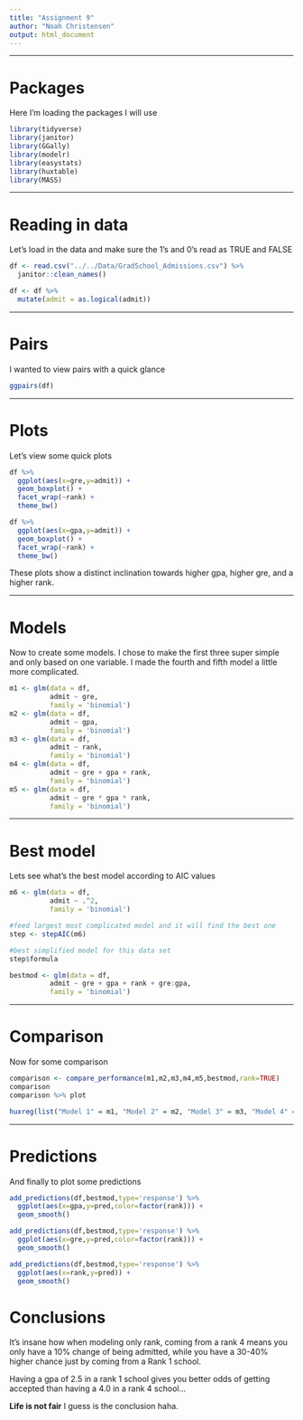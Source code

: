 ```yaml
---
title: "Assignment 9"
author: "Noah Christensen"
output: html_document
---
```

___


# Packages

Here I'm loading the packages I will use

```r
library(tidyverse)
library(janitor)
library(GGally)
library(modelr)
library(easystats)
library(huxtable)
library(MASS)
```

___

# Reading in data

Let's load in the data and make sure the 1's and 0's read as TRUE and FALSE

```r
df <- read.csv("../../Data/GradSchool_Admissions.csv") %>% 
  janitor::clean_names()

df <- df %>% 
  mutate(admit = as.logical(admit))
```

___

# Pairs

I wanted to view pairs with a quick glance

```r
ggpairs(df)
```

___

# Plots

Let's view some quick plots

```r
df %>% 
  ggplot(aes(x=gre,y=admit)) +
  geom_boxplot() +
  facet_wrap(~rank) +
  theme_bw()

df %>% 
  ggplot(aes(x=gpa,y=admit)) +
  geom_boxplot() +
  facet_wrap(~rank) +
  theme_bw()

```

These plots show a distinct inclination towards higher gpa, higher gre, and a higher rank.

___

# Models

Now to create some models. I chose to make the first three super simple and only based on one variable. I made the fourth and fifth model a little more complicated.

```r
m1 <- glm(data = df,
          admit ~ gre,
          family = 'binomial')
m2 <- glm(data = df,
          admit ~ gpa,
          family = 'binomial')
m3 <- glm(data = df,
          admit ~ rank,
          family = 'binomial')
m4 <- glm(data = df,
          admit ~ gre + gpa + rank,
          family = 'binomial')
m5 <- glm(data = df,
          admit ~ gre * gpa * rank,
          family = 'binomial')
```

___

# Best model

Lets see what's the best model according to AIC values

```r
m6 <- glm(data = df,
          admit ~ .^2,
          family = 'binomial')

#feed largest most complicated model and it will find the best one
step <- stepAIC(m6)

#best simplified model for this data set
step$formula

bestmod <- glm(data = df,
          admit ~ gre + gpa + rank + gre:gpa,
          family = 'binomial')
```

___

# Comparison

Now for some comparison

```r
comparison <- compare_performance(m1,m2,m3,m4,m5,bestmod,rank=TRUE)
comparison
comparison %>% plot
```

```r
huxreg(list("Model 1" = m1, "Model 2" = m2, "Model 3" = m3, "Model 4" = m4, "Model 5" = m5, "Best Model" = bestmod))
```

___

# Predictions

And finally to plot some predictions

```r

add_predictions(df,bestmod,type='response') %>% 
  ggplot(aes(x=gpa,y=pred,color=factor(rank))) +
  geom_smooth()

add_predictions(df,bestmod,type='response') %>% 
  ggplot(aes(x=gre,y=pred,color=factor(rank))) +
  geom_smooth()

add_predictions(df,bestmod,type='response') %>% 
  ggplot(aes(x=rank,y=pred)) +
  geom_smooth()

```

# Conclusions

It's insane how when modeling only rank, coming from a rank 4 means you only have a 10% change of being admitted, while you have a 30-40% higher chance just by coming from a Rank 1 school.

Having a gpa of 2.5 in a rank 1 school gives you better odds of getting accepted than having a 4.0 in a rank 4 school...

**Life is not fair** I guess is the conclusion haha.

